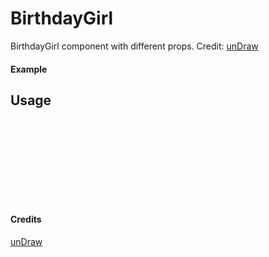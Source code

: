 
<Meta of={BirthdayGirl} title="unDraw/BirthdayGirl" />

# BirthdayGirl

BirthdayGirl component with different props.
Credit: [unDraw](https://undraw.co/illustrations)

#### Example

<Canvas of={BirthdayGirl.Primary} />

## Usage

```ts
import { BirthdayGirl } from "yadl-ui";

const Example = () => {
  return (
      <BirthdayGirl />
  );
};

export default Example;
```

#### Credits
[unDraw](https://undraw.co/illustrations)
